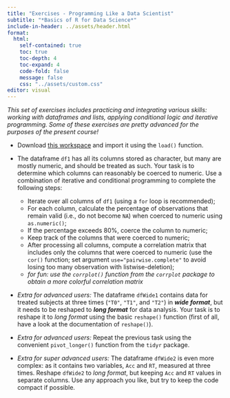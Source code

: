 ```yaml
---
title: "Exercises - Programming Like a Data Scientist"
subtitle: "*Basics of R for Data Science*"
include-in-header: ../assets/header.html
format: 
  html:
    self-contained: true
    toc: true   
    toc-depth: 4  
    toc-expand: 4
    code-fold: false 
    message: false
    css: "../assets/custom.css"
editor: visual
---
```


*This set of exercises includes practicing and integrating various skills: working with dataframes and lists, applying conditional logic and iterative programming. Some of these exercises are pretty advanced for the purposes of the present course!*

-   Download <a href="datasets/ExerProgr.RData" download>this workspace</a> and import it using the `load()` function.

-   The dataframe `df1` has all its columns stored as character, but many are mostly numeric, and should be treated as such. Your task is to determine which columns can reasonably be coerced to numeric. Use a combination of iterative and conditional programming to complete the following steps:

    -   Iterate over all columns of `df1` (using a `for` loop is recommended);
    -   For each column, calculate the percentage of observations that remain valid (i.e., do not become `NA`) when coerced to numeric using `as.numeric()`;
    -   If the percentage exceeds 80%, coerce the column to numeric;
    -   Keep track of the columns that were coerced to numeric;
    -   After processing all columns, compute a correlation matrix that includes only the columns that were coerced to numeric (use the `cor()` function; set argument `use="pairwise.complete"` to avoid losing too many observation with listwise-deletion);
    -   *for fun: use the `corrplot()` function from the `corrplot` package to obtain a more colorful correlation matrix*

-   *Extra for advanced users:* The dataframe `dfWide1` contains data for treated subjects at three times (`"T0"`, `"T1"`, and `"T2"`) in <em><b>wide format</em></b>, but it needs to be reshaped to <em><b>long format</em></b> for data analysis. Your task is to reshape it to *long format* using the basic `reshape()` function (first of all, have a look at the documentation of `reshape()`).

-   *Extra for advanced users:* Repeat the previous task using the convenient `pivot_longer()` function from the `tidyr` package.

-   *Extra for super advanced users:* The dataframe `dfWide2` is even more complex: as it contains two variables, `Acc` and `RT`, measured at three times. Reshape `dfWide2` to *long format*, but keeping `Acc` and `RT` values in separate columns. Use any approach you like, but try to keep the code compact if possible.
